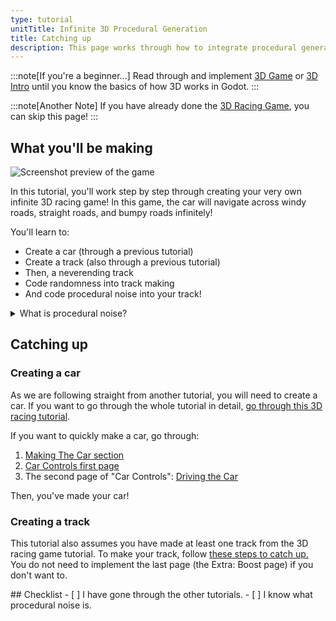 ```yaml
---
type: tutorial
unitTitle: Infinite 3D Procedural Generation
title: Catching up
description: This page works through how to integrate procedural generation with a 3D game
---
```



:::note[If you're a beginner...]
Read through and implement [3D Game](/game-design/godot/3dgame) or [3D Intro](/game-design/godot/3d) until you know the basics of how 3D works in Godot.
:::

:::note[Another Note]
If you have already done the [3D Racing Game](/game-design/godot/3dracinggame/0-main-scene/), you can skip this page!
:::

## What you'll be making

![Screenshot preview of the game](/src/assets/proceduralgeneration/3dinfinitegame/finalProductRunning.png)

In this tutorial, you'll work step by step through creating your very own infinite 3D racing game! In this game, the car will navigate across windy roads, straight roads, and bumpy roads infinitely!

You'll learn to:
- Create a car (through a previous tutorial)
- Create a track (also through a previous tutorial)
- Then, a neverending track
- Code randomness into track making
- And code procedural noise into your track!

<details>
<summary>What is procedural noise?</summary>
**Procedural noise** is a way to create natural-looking patterns for things like textures, animations, and 3D models in computer graphics.

It uses math to make patterns that look random but can be repeated exactly when needed. These patterns are smooth, work well in any
direction, and can be made at different levels of detail using powerful computers.

Two common types of procedural noise are **Perlin noise** and **Simplex noise**, both invented by Ken Perlin. 

 - Perlin noise, made in 1983, creates smooth patterns using a grid but can sometimes show unwanted lines in complex designs.
 - Simplex noise, created later in 2001, fixes these problems by using triangles instead of squares, making it faster and
 better for more detailed or high-dimensional projects.
 
Both are great for creating things like clouds, landscapes, and other realistic effects in games and movies.
</details>

## Catching up

### Creating a car

As we are following straight from another tutorial, you will need to create a car. If you want to go through the whole tutorial in detail, [go through this 3D racing tutorial](/game-design/godot/3dracinggame/0-main-scene/).


If you want to quickly make a car, go through:
<Steps>
1. [Making The Car section](/game-design/godot/3dracinggame/1-making-the-car/)
2. [Car Controls first page](/game-design/godot/3dracinggame/2-car-controls/)
3. The second page of "Car Controls": [Driving the Car](/game-design/godot/3dracinggame/2-car-controls/1)
</Steps>
Then, you've made your car!


### Creating a track

This tutorial also assumes you have made at least one track from the 3D racing game tutorial.
To make your track, follow [these steps to catch up.](/game-design/godot/3dracinggame/3-track-building/)
You do not need to implement the last page (the Extra: Boost page) if you don't want to.


<Box>
## Checklist
<Checklist>
- [ ] I have gone through the other tutorials.
- [ ] I know what procedural noise is.
</Checklist>
</Box>